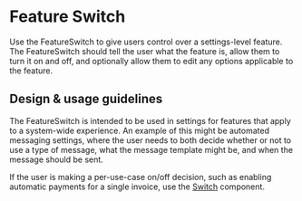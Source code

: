 
# Feature Switch

<Meta title="Components/Selections/FeatureSwitch" />

Use the FeatureSwitch to give users control over a settings-level feature. The
FeatureSwitch should tell the user what the feature is, allow them to turn it on
and off, and optionally allow them to edit any options applicable to the
feature.

## Design & usage guidelines

The FeatureSwitch is intended to be used in settings for features that apply to
a system-wide experience. An example of this might be automated messaging
settings, where the user needs to both decide whether or not to use a type of
message, what the message template might be, and when the message should be
sent.

If the user is making a per-use-case on/off decision, such as enabling automatic
payments for a single invoice, use the [Switch](/components/Switch) component.
